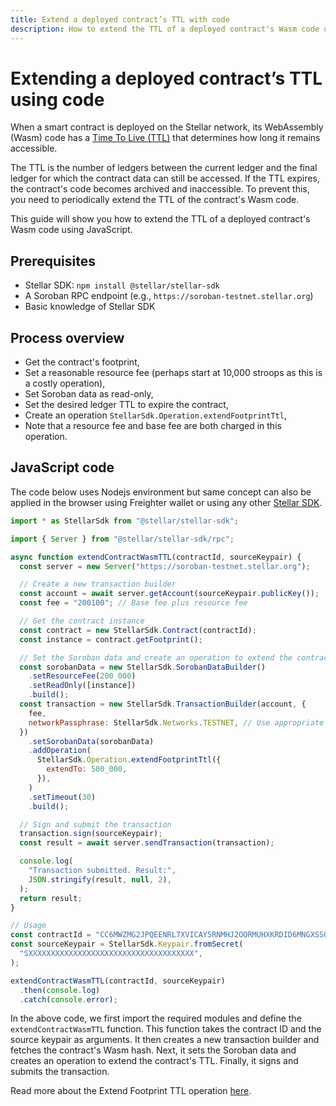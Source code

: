 ```yaml
---
title: Extend a deployed contract’s TTL with code
description: How to extend the TTL of a deployed contract's Wasm code using JavaScript SDK
---
```


# Extending a deployed contract’s TTL using code

When a smart contract is deployed on the Stellar network, its WebAssembly (Wasm) code has a [Time To Live (TTL)](../../../learn/encyclopedia/storage/state-archival.mdx#ttl) that determines how long it remains accessible.

The TTL is the number of ledgers between the current ledger and the final ledger for which the contract data can still be accessed. If the TTL expires, the contract's code becomes archived and inaccessible. To prevent this, you need to periodically extend the TTL of the contract's Wasm code.

This guide will show you how to extend the TTL of a deployed contract's Wasm code using JavaScript.

## Prerequisites

- Stellar SDK: `npm install @stellar/stellar-sdk`
- A Soroban RPC endpoint (e.g., `https://soroban-testnet.stellar.org`)
- Basic knowledge of Stellar SDK

## Process overview

- Get the contract's footprint,
- Set a reasonable resource fee (perhaps start at 10,000 stroops as this is a costly operation),
- Set Soroban data as read-only,
- Set the desired ledger TTL to expire the contract,
- Create an operation `StellarSdk.Operation.extendFootprintTtl`,
- Note that a resource fee and base fee are both charged in this operation.

## JavaScript code

The code below uses Nodejs environment but same concept can also be applied in the browser using Freighter wallet or using any other [Stellar SDK](/docs/tools/sdks/library).

```javascript
import * as StellarSdk from "@stellar/stellar-sdk";

import { Server } from "@stellar/stellar-sdk/rpc";

async function extendContractWasmTTL(contractId, sourceKeypair) {
  const server = new Server("https://soroban-testnet.stellar.org");

  // Create a new transaction builder
  const account = await server.getAccount(sourceKeypair.publicKey());
  const fee = "200100"; // Base fee plus resource fee

  // Get the contract instance
  const contract = new StellarSdk.Contract(contractId);
  const instance = contract.getFootprint();

  // Set the Soroban data and create an operation to extend the contract's TTL
  const sorobanData = new StellarSdk.SorobanDataBuilder()
    .setResourceFee(200_000)
    .setReadOnly([instance])
    .build();
  const transaction = new StellarSdk.TransactionBuilder(account, {
    fee,
    networkPassphrase: StellarSdk.Networks.TESTNET, // Use appropriate network
  })
    .setSorobanData(sorobanData)
    .addOperation(
      StellarSdk.Operation.extendFootprintTtl({
        extendTo: 500_000,
      }),
    )
    .setTimeout(30)
    .build();

  // Sign and submit the transaction
  transaction.sign(sourceKeypair);
  const result = await server.sendTransaction(transaction);

  console.log(
    "Transaction submitted. Result:",
    JSON.stringify(result, null, 2),
  );
  return result;
}

// Usage
const contractId = "CC6MWZMG2JPQEENRL7XVICAY5RNMHJ2OORMUHXKRDID6MNGXSSOJZLLF";
const sourceKeypair = StellarSdk.Keypair.fromSecret(
  "SXXXXXXXXXXXXXXXXXXXXXXXXXXXXXXXXXXXXX",
);

extendContractWasmTTL(contractId, sourceKeypair)
  .then(console.log)
  .catch(console.error);
```

In the above code, we first import the required modules and define the `extendContractWasmTTL` function. This function takes the contract ID and the source keypair as arguments. It then creates a new transaction builder and fetches the contract's Wasm hash. Next, it sets the Soroban data and creates an operation to extend the contract's TTL. Finally, it signs and submits the transaction.

Read more about the Extend Footprint TTL operation [here](https://developers.stellar.org/docs/learn/encyclopedia/storage/state-archival#extendfootprintttlop).
